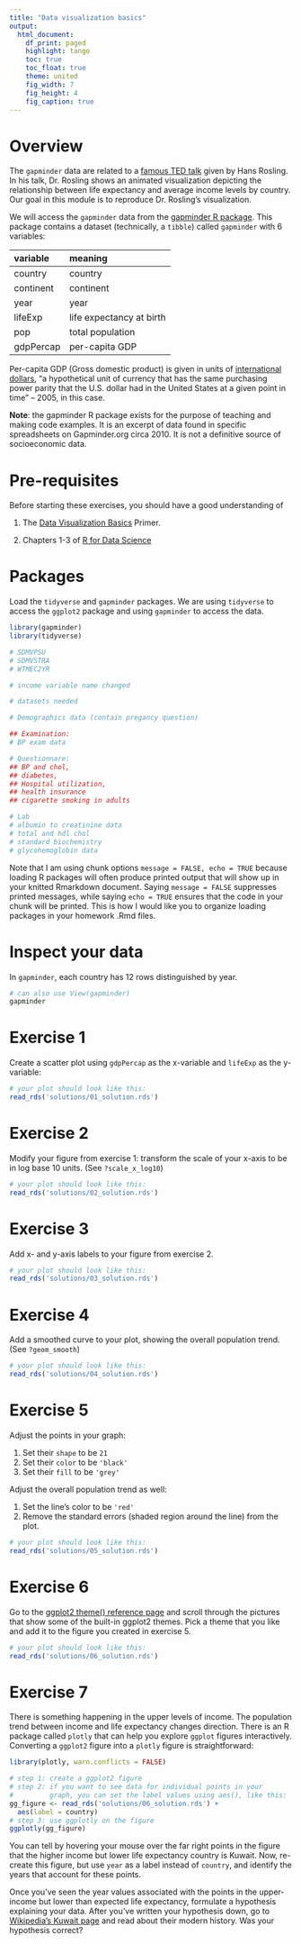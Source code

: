 ---
title: "Data visualization basics"
output: 
  html_document:
    df_print: paged
    highlight: tango
    toc: true
    toc_float: true
    theme: united
    fig_width: 7
    fig_height: 4
    fig_caption: true
---

# Overview

The `gapminder` data are related to a [famous TED talk](https://www.youtube.com/watch?v=hVimVzgtD6w) given by Hans Rosling. In his talk, Dr. Rosling shows an animated visualization depicting the relationship between life expectancy and average income levels by country. Our goal in this module is to reproduce Dr. Rosling's visualization.

We will access the `gapminder` data from the [gapminder R package](https://github.com/jennybc/gapminder). This package contains a dataset (technically, a `tibble`) called `gapminder` with 6 variables:

| variable    | meaning                  |
|:------------|:-------------------------|
| country     | country                  |
| continent   | continent                |
| year        | year                     |
| lifeExp     | life expectancy at birth |
| pop         | total population         |
| gdpPercap   | per-capita GDP           |

Per-capita GDP (Gross domestic product) is given in units of [international dollars](http://en.wikipedia.org/wiki/Geary%E2%80%93Khamis_dollar), "a hypothetical unit of currency that has the same purchasing power parity that the U.S. dollar had in the United States at a given point in time" -- 2005, in this case.

__Note__: the gapminder R package exists for the purpose of teaching and making code examples. It is an excerpt of data found in specific spreadsheets on Gapminder.org circa 2010. It is not a definitive source of socioeconomic data.

# Pre-requisites

Before starting these exercises, you should have a good understanding of 

1. The [Data Visualization Basics](https://rstudio.cloud/learn/primers/1.1) Primer.

1. Chapters 1-3 of [R for Data Science](https://r4ds.had.co.nz/index.html)

# Packages

Load the `tidyverse` and `gapminder` packages. We are using `tidyverse` to access the `ggplot2` package and using `gapminder` to access the data.

```{r, message = FALSE, echo = TRUE}

library(gapminder)
library(tidyverse)

# SDMVPSU
# SDMVSTRA
# WTMEC2YR

# income variable name changed 

# datasets needed

# Demographics data (contain pregancy question)

## Examination: 
# BP exam data

# Questionnare: 
## BP and chol, 
## diabetes, 
## Hospital utilization, 
## health insurance
## cigarette smoking in adults

# Lab
# albumin to creatinine data
# total and hdl chol 
# standard biochemistry
# glycohemoglobin data


```

Note that I am using chunk options `message = FALSE, echo = TRUE` because loading R packages will often produce printed output that will show up in your knitted Rmarkdown document. Saying `message = FALSE` suppresses printed messages, while saying `echo = TRUE` ensures that the code in your chunk will be printed. This is how I would like you to organize loading packages in your homework .Rmd files. 

# Inspect your data

In `gapminder`, each country has 12 rows distinguished by year.

```{r}

# can also use View(gapminder)
gapminder

```

# Exercise 1

Create a scatter plot using `gdpPercap` as the x-variable and `lifeExp` as the y-variable: 

```{r}

# your plot should look like this:
read_rds('solutions/01_solution.rds')

```

# Exercise 2 

Modify your figure from exercise 1: transform the scale of your x-axis to be in log base 10 units. (See `?scale_x_log10`)

```{r}

# your plot should look like this:
read_rds('solutions/02_solution.rds')

```

# Exercise 3

Add x- and y-axis labels to your figure from exercise 2. 

```{r}

# your plot should look like this:
read_rds('solutions/03_solution.rds')

```

# Exercise 4

Add a smoothed curve to your plot, showing the overall population trend. (See `?geom_smooth`)

```{r}

# your plot should look like this:
read_rds('solutions/04_solution.rds')

```

# Exercise 5

Adjust the points in your graph: 

1. Set their `shape` to be `21`
1. Set their `color` to be `'black'` 
1. Set their `fill` to be `'grey'`

Adjust the overall population trend as well: 

1. Set the line's color to be `'red'`
1. Remove the standard errors (shaded region around the line) from the plot.

```{r}

# your plot should look like this:
read_rds('solutions/05_solution.rds')

```

# Exercise 6

Go to the [ggplot2 theme() reference page](https://ggplot2.tidyverse.org/reference/ggtheme.html) and scroll through the pictures that show some of the built-in ggplot2 themes. Pick a theme that you like and add it to the figure you created in exercise 5. 

```{r}

# your plot should look like this:
read_rds('solutions/06_solution.rds')

```


# Exercise 7

There is something happening in the upper levels of income. The population trend between income and life expectancy changes direction. There is an R package called `plotly` that can help you explore `ggplot` figures interactively. Converting a `ggplot2` figure into a `plotly` figure is straightforward:


```{r}

library(plotly, warn.conflicts = FALSE)

# step 1: create a ggplot2 figure
# step 2: if you want to see data for individual points in your
#         graph, you can set the label values using aes(), like this:
gg_figure <- read_rds('solutions/06_solution.rds') + 
  aes(label = country)
# step 3: use ggplotly on the figure
ggplotly(gg_figure)

```

You can tell by hovering your mouse over the far right points in the figure that the higher income but lower life expectancy country is Kuwait. Now, re-create this figure, but use `year` as a label instead of `country`, and identify the years that account for these points. 

Once you've seen the year values associated with the points in the upper-income but lower than expected life expectancy, formulate a hypothesis explaining your data. After you've written your hypothesis down, go to [Wikipedia's Kuwait page](https://en.wikipedia.org/wiki/History_of_Kuwait) and read about their modern history. Was your hypothesis correct?



